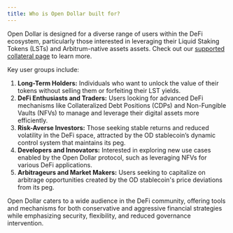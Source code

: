 ```yaml
---
title: Who is Open Dollar built for?
---
```


Open Dollar is designed for a diverse range of users within the DeFi ecosystem, particularly those interested in leveraging their Liquid Staking Tokens (LSTs) and Arbitrum-native assets assets. Check out our [supported collateral page](https://docs.opendollar.com/Supported-Collaterals) to learn more.

Key user groups include:

1. **Long-Term Holders:** Individuals who want to unlock the value of their tokens without selling them or forfeiting their LST yields.
2. **DeFi Enthusiasts and Traders:** Users looking for advanced DeFi mechanisms like Collateralized Debt Positions (CDPs) and Non-Fungible Vaults (NFVs) to manage and leverage their digital assets more efficiently.
3. **Risk-Averse Investors:** Those seeking stable returns and reduced volatility in the DeFi space, attracted by the OD stablecoin’s dynamic control system that maintains its peg.
4. **Developers and Innovators:** Interested in exploring new use cases enabled by the Open Dollar protocol, such as leveraging NFVs for various DeFi applications.
5. **Arbitrageurs and Market Makers:** Users seeking to capitalize on arbitrage opportunities created by the OD stablecoin's price deviations from its peg.

Open Dollar caters to a wide audience in the DeFi community, offering tools and mechanisms for both conservative and aggressive financial strategies while emphasizing security, flexibility, and reduced governance intervention.
